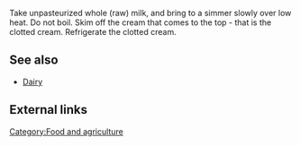 Take unpasteurized whole (raw) milk, and bring to a simmer slowly over low heat. Do not boil.  Skim off the cream that comes to the top - that is the clotted cream.  Refrigerate the clotted cream.

== See also ==
*[[Dairy]]

== External links ==

[[Category:Food and agriculture]]